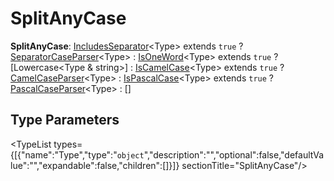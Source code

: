 
# SplitAnyCase

 **SplitAnyCase**: [IncludesSeparator](../types.IncludesSeparator/page.mdx)&#60;Type&#62; extends `true` ? [SeparatorCaseParser](../types.SeparatorCaseParser/page.mdx)&#60;Type&#62; : [IsOneWord](../types.IsOneWord/page.mdx)&#60;Type&#62; extends `true` ? [Lowercase&#60;Type & string&#62;] : [IsCamelCase](../types.IsCamelCase/page.mdx)&#60;Type&#62; extends `true` ? [CamelCaseParser](../types.CamelCaseParser/page.mdx)&#60;Type&#62; : [IsPascalCase](../types.IsPascalCase/page.mdx)&#60;Type&#62; extends `true` ? [PascalCaseParser](../types.PascalCaseParser/page.mdx)&#60;Type&#62; : []

## Type Parameters

<TypeList types={[{"name":"Type","type":"`object`","description":"","optional":false,"defaultValue":"","expandable":false,"children":[]}]}  sectionTitle="SplitAnyCase"/>
